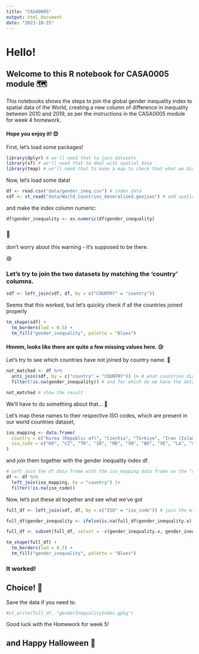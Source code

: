 ```yaml
---
title: "CASA0005"
output: html_document
date: "2023-10-25"
---
```


# Hello!

## Welcome to this R notebook for CASA0005 module 🗺

This notebooks shows the steps to join the global gender inequality index to spatial data of the World, creating a new column of difference in inequality between 2010 and 2019, as per the instructions in the CASA0005 module for week 4 homework.

#### Hope you enjoy it! 😊

First, let's load some packages!

```r
library(dplyr) # we'll need that to join datasets
library(sf) # we'll need that to deal with spatial data
library(tmap) # we'll need that to make a map to check that what we did looks correct
```

Now, let's load some data!

```r
df <- read.csv("data/gender_ineq.csv") # index data
sdf <- st_read("data/World_Countries_Generalized.geojson") # and spatial data
```

and make the index column numeric:

```r
df$gender_inequality <- as.numeric(df$gender_inequality)
```

### 🫣

don't worry about this warning - it's supposed to be there.

😅

### Let's try to join the two datasets by matching the 'country' columns.

```r
sdf <- left_join(sdf, df, by = c("COUNTRY" = "country"))
```

Seems that this worked, but let's quickly check if all the countries joined properly

```r
tm_shape(sdf) +
  tm_borders(lwd = 0.5) +
  tm_fill("gender_inequality", palette = "Blues")
```

#### Hmmm, looks like there are quite a few missing values here. 😥

Let's try to see which countries have not joined by country name. 🤔

```r
not_matched <- df %>%
  anti_join(sdf, by = c("country" = "COUNTRY")) |> # what countries didn't match correctly?
  filter(!is.na(gender_inequality)) # and for which do we have the data?

not_matched # show the result
```

We'll have to do something about that... 💪

Let's map these names to their respective ISO codes, which are present in our world countries dataset,

```r
iso_mapping <- data.frame(
  country = c("Korea (Republic of)", "Czechia", "Türkiye", "Iran (Islamic Republic of)", "Moldova (Republic of)","Viet Nam", "Bolivia (Plurinational State of)", "Venezuela (Bolivarian Republic of)","Lao People's Democratic Republic", "Eswatini (Kingdom of)", "Syrian Arab Republic","Tanzania (United Republic of)", "Congo (Democratic Republic of the)"),
  iso_code = c("KR", "CZ", "TR", "IR", "MD", "VN", "BO", "VE", "LA", "SZ", "SY", "TZ", "CD")
)
```

and join them together with the gender inequality index df.

```r
# Left join the df data frame with the iso_mapping data frame on the "country" column
df <- df %>%
  left_join(iso_mapping, by = "country") |> 
  filter(!is.na(iso_code))
```

Now, let's put these all together and see what we've got

```r
full_df <- left_join(sdf, df, by = c("ISO" = "iso_code")) # join the missing countries by the ISO code 

full_df$gender_inequality <- ifelse(is.na(full_df$gender_inequality.x), full_df$gender_inequality.y, full_df$gender_inequality.x) # make the two index columns into one

full_df <- subset(full_df, select = -c(gender_inequality.x, gender_inequality.y, country)) #drop the columns we do not need

tm_shape(full_df) +
  tm_borders(lwd = 0.5) +
  tm_fill("gender_inequality", palette = "Blues")
```

### It worked!

## Choice! 🤩

Save the data if you need to.

```r
#st_write(full_df, "genderInequalityIndex.gpkg")
```

Good luck with the Homework for week 5!

## and Happy Halloween 🎃
